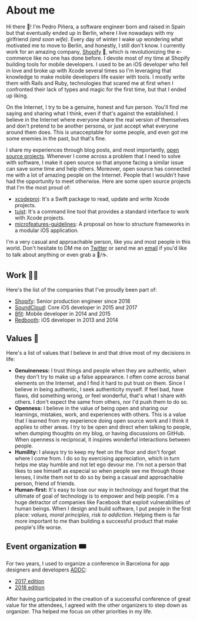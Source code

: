 # About me

Hi there 👋! I'm Pedro Piñera, a software engineer born and raised in Spain but that eventually ended up in Berlin, where I live nowadays with my girlfriend _(and soon wife)_. Every day of winter I wake up wondering what motivated me to move to Berlin, and honestly, I still don't know. I currently work for an amazing company, [Shopify](https://shopify.com) 🛒, which is revolutionizing the e-commerce like no one has done before. I devote most of my time at Shopify building tools for mobile developers. I used to be an iOS developer who fell in love and broke up with Xcode several times so I'm leveraging that knowledge to make mobile developers life easier with tools. I mostly write them with Rails and Ruby, technologies that scared me at first when I confronted their lack of types and magic for the first time, but that I ended up liking.

On the Internet, I try to be a genuine, honest and fun person. You'll find me saying and sharing what I think, even if that's against the established. I believe in the Internet where everyone share the real version of themselves and don't pretend to be another persona, or just accept what everyone around them does. This is unacceptable for some people, and even got me some enemies in the past, but that's fine.

I share my experiences through blog posts, and most importantly, [open source projects](https://github.com/pepibumur). Whenever I come across a problem that I need to solve with software, I make it open source so that anyone facing a similar issue can save some time and help others. Moreover, open source has connected me with a lot of amazing people on the Internet. People that I wouldn't have had the opportunity to meet otherwise. Here are some open source projects that I'm the most proud of:

- [xcodeproj](https://github.com/tuist/xcodeproj): It's a Swift package to read, update and write Xcode projects.
- [tuist](https://github.com/tuist/tuist): It's a command line tool that provides a standard interface to work with Xcode projects.
- [microfeatures-guidelines](https://github.com/tuist/microfeatures-guidelines): A proposal on how to structure frameworks in a modular iOS application.

I'm a very casual and approachable person, like you and most people in this world. Don't hesitate to DM me on [Twitter](https://twitter.com/pepibumur) or send me an [email](mailto:pedro@ppinera.es) if you'd like to talk about anything or even grab a 🍺/☕️.

## Work 👨‍💻

Here's the list of the companies that I've proudly been part of:

- [Shopify](https://shopify.com/): Senior production engineer since 2018
- [SoundCloud](https://soundcloud.com/): Core iOS developer in 2015 and 2017
- [8fit](https://8fit.com/): Mobile developer in 2014 and 2015
- [Redbooth](https://redbooth.com/): iOS developer in 2013 and 2014

## Values 🌱

Here's a list of values that I believe in and that drive most of my decisions in life:

- **Genuineness:** I trust things and people when they are authentic, when they don't try to make up a false appearance. I often come across banal elements on the Internet, and I find it hard to put trust on them. Since I believe in being authentic, I seek authenticity myself. If feel bad, have flaws, did something wrong, or feel wonderful, that's what I share with others. I don't expect the same from others, nor I'd push them to do so.
- **Openness:** I believe in the value of being open and sharing our learnings, mistakes, work, and experiences with others. This is a value that I learned from my experience doing open source work and I think it applies to other areas. I try to be open and direct when talking to people, when dumping thoughts on my blog, or having discussions on GitHub. When openness is reciprocal, it inspires wonderful interactions between people.
- **Humility:** I always try to keep my feet on the floor and don't forget where I come from. I do so by exercising appreciation, which in turn helps me stay humble and not let ego devour me. I'm not a person that likes to see himself as especial so when people see me through those lenses, I invite them not to do so by being a casual and approachable person, friend of friends.
- **Human-first:** It's easy to lose our way in technology and forget that the ultimate of goal of technology is to empower and help people. I'm a huge detractor of companies like Facebook that exploit vulnerabilities of human beings. When I design and build software, I put people in the first place: _values, moral principles, risk to addiction._ Helping them is far more important to me than building a successful product that make people's life worse.

## Event organization 🎟

For two years, I used to organize a conference in Barcelona for app designers and developers [ADDC](https://addconf.com):

- [2017 edition](https://addconf.com/2017/)
- [2018 edition](https://addconf.com/2018/)

After having participated in the creation of a successful conference of great value for the attendees, I agreed with the other organizers to step down as organizer. Tha helped me focus on other priorities in my life.
